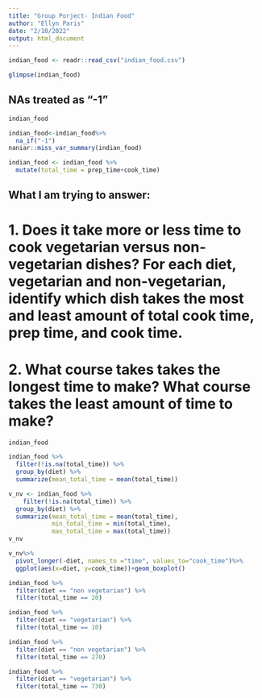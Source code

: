 ```yaml
---
title: "Group Porject- Indian Food"
author: "Ellyn Paris"
date: "2/10/2022"
output: html_document
---
```

```r
indian_food <- readr::read_csv("indian_food.csv")
```
```r
glimpse(indian_food)
```
## NAs treated as "-1"

```r
indian_food
```
```r
indian_food<-indian_food%>%
  na_if("-1")
naniar::miss_var_summary(indian_food)
```
```r
indian_food <- indian_food %>% 
  mutate(total_time = prep_time+cook_time)
```
## What I am trying to answer: 
# 1. Does it take more or less time to cook vegetarian versus non-vegetarian dishes? For each diet, vegetarian and non-vegetarian, identify which dish takes the most and least amount of total cook time, prep time, and cook time.

# 2. What course takes takes the longest time to make? What course takes the least amount of time to make? 
```r
indian_food
```


```r
indian_food %>% 
  filter(!is.na(total_time)) %>% 
  group_by(diet) %>% 
  summarize(mean_total_time = mean(total_time))
```
```r
v_nv <- indian_food %>% 
    filter(!is.na(total_time)) %>% 
  group_by(diet) %>% 
  summarize(mean_total_time = mean(total_time),
            min_total_time = min(total_time),
            max_total_time = max(total_time))
v_nv
```
```r
v_nv%>%
  pivot_longer(-diet, names_to ="time", values_to="cook_time")%>%
  ggplot(aes(x=diet, y=cook_time))+geom_boxplot()
```


```r
indian_food %>% 
  filter(diet == "non vegetarian") %>% 
  filter(total_time == 20)
```
```r
indian_food %>% 
  filter(diet == "vegetarian") %>% 
  filter(total_time == 10)
```
```r
indian_food %>% 
  filter(diet == "non vegetarian") %>% 
  filter(total_time == 270)
```
```r
indian_food %>% 
  filter(diet == "vegetarian") %>% 
  filter(total_time == 730)
```











